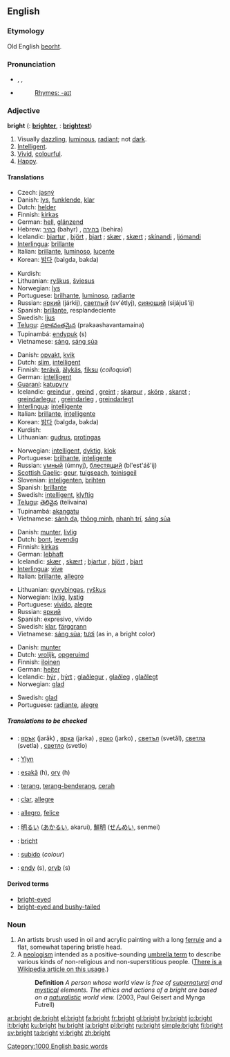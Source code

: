 ==English==

{{rank|occasion|enemy|perfect|730|bright|scarcely|Paris|expression}}

===Etymology===
Old English [[beorht]].

===Pronunciation===
*{{AHD|brīt}}, {{IPA|/braɪt/}}, {{SAMPA|/braIt/}}
*{{audio|en-us-bright.ogg|Audio (US)}}
*:[[Rhymes:English:-aɪt|Rhymes: -aɪt]]

===Adjective===
'''bright'''  ({{compar}}: '''[[brighter]]''', {{superl}}: '''[[brightest]]''')

# Visually [[dazzling]], [[luminous]], [[radiant]]; not [[dark]].
# [[Intelligent]].
# [[Vivid]], [[colourful]].
# [[Happy]].

====Translations====
{{trans-top|Visually dazzling, luminous, radiant}}
*Czech: [[jasný]]
*Danish: [[lys]], [[funklende]], [[klar]]
*Dutch: [[helder]]
*Finnish: [[kirkas]]
*German: [[hell]], [[glänzend]]
*Hebrew: [[בהיר]] (bahyr) {{m}}, [[בהירה]] (behira) {{f}}
*Icelandic: [[bjartur]] {{m}}, [[björt]] {{f}}, [[bjart]] {{n}}; [[skær]] {{mf}}, [[skært]] {{n}}; [[skínandi]] {{mfn}}, [[ljómandi]] {{mfn}}
*[[Interlingua]]: [[brillante]]
*Italian: [[brillante]], [[luminoso]], [[lucente]]
*Korean: [[밝다]] (balgda, bakda)
{{trans-mid}}
*Kurdish: {{KUchar|[[بریقه‌دار]]}}
*Lithuanian: [[ryškus]], [[šviesus]]
*Norwegian: [[lys]]
*Portuguese: [[brilhante]], [[luminoso]], [[radiante]]
*Russian: [[яркий]] (járkij), [[светлый]] (sv'étlyj), [[сияющий]] (sijájuš'ij)
*Spanish: [[brillante]], resplandeciente
*Swedish: [[ljus]]
*[[Telugu]]: [[ప్రకాశవంతమైన]] (prakaashavantamaina)
*Tupinambá: [[endypuk]] (s)
*Vietnamese: [[sáng]], [[sáng sủa]]
{{trans-bottom}}

{{trans-top|Intelligent}}
*Danish: [[opvakt]], [[kvik]]
*Dutch: [[slim]], [[intelligent]]
*Finnish: [[terävä]], [[älykäs]], [[fiksu]] (''colloquial'')
*German: [[intelligent]]
*[[Guaraní]]: [[katupyry]]
*Icelandic: [[greindur]] {{m}}, [[greind]] {{f}}, [[greint]] {{n}}; [[skarpur]] {{m}}, [[skörp]] {{f}}, [[skarpt]] {{n}}; [[greindarlegur]] {{m}}, [[greindarleg]] {{f}}, [[greindarlegt]] {{n}}
*[[Interlingua]]: [[intelligente]]
*Italian: [[brillante]], [[intelligente]]
*Korean: [[밝다]] (balgda, bakda)
*Kurdish: {{KUchar|[[زیره‌ک]]}}
*Lithuanian: [[gudrus]], [[protingas]]
{{trans-mid}}
*Norwegian: [[intelligent]], [[dyktig]], [[klok]]
*Portuguese: [[brilhante]], [[inteligente]]
*Russian: [[умный]] (úmnyj), [[блестящий]] (bl'est'áš'ij)
*[[Scottish Gaelic]]: [[geur]], [[tuigseach]], [[toinisgeil]]
*Slovenian: [[inteligenten]], [[brihten]]
*Spanish: [[brillante]]
*Swedish: [[intelligent]], [[klyftig]]
*[[Telugu]]: [[తెలివైన]] (telivaina)
*Tupinambá: [[akangatu]]
*Vietnamese: [[sánh dạ]], [[thông minh]], [[nhanh trí]], [[sáng sủa]]
{{trans-bottom}}

{{trans-top|Vivid}}
*Danish: [[munter]], [[livlig]]
*Dutch: [[bont]], [[levendig]]
*Finnish: [[kirkas]]
*German: [[lebhaft]]
*Icelandic: [[skær]] {{mf}}, [[skært]] {{n}}; [[bjartur]] {{m}}, [[björt]] {{f}}, [[bjart]] {{n}}
*[[Interlingua]]: [[vive]]
*Italian: [[brillante]], [[allegro]]
{{trans-mid}}
*Lithuanian: [[gyvybingas]], [[ryškus]]
*Norwegian: [[livlig]], [[lystig]]
*Portuguese: [[vivído]], [[alegre]]
*Russian: [[яркий]]
*Spanish: expresivo, vívido
*Swedish: [[klar]], [[färggrann]]
*Vietnamese: [[sáng sủa]]; [[tươi]] (as in, a bright color)
{{trans-bottom}}

{{trans-top|Happy}}
*Danish: [[munter]]
*Dutch: [[vrolijk]], [[opgeruimd]]
*Finnish: [[iloinen]]
*German: [[heiter]]
*Icelandic: [[hýr]] {{mf}}, [[hýrt]] {{n}}; [[glaðlegur]] {{m}}, [[glaðleg]] {{f}}, [[glaðlegt]] {{n}}
*Norwegian: [[glad]]
{{trans-mid}}
*Swedish: [[glad]]
*Portuguese: [[radiante]], [[alegre]]
{{trans-bottom}}

=====Translations to be checked=====
{{checktrans}}
{{top}}
*{{ttbc|Bulgarian}}: [[ярък]] (jarǎk) {{m}}, [[ярка]] (jarka) {{f}}, [[ярко]] (jarko) {{n}}, [[светъл]] (svetǎl), [[светла]] (svetla) {{f}}, [[светло]] (svetlo) {{n}}
*{{ttbc|Cornish}}: [[Ylyn]]
*{{ttbc|Guaraní}}: [[esakã]] (h), [[ory]] (h)
*{{ttbc|Indonesian}}: [[terang]], [[terang-benderang]], [[cerah]]
*{{ttbc|Interlingua}}: [[clar]], [[allegre]]
*{{ttbc|Italian}}: [[allegro]], [[felice]]
{{mid}}
*{{ttbc|Japanese}}: [[明るい]] ([[あかるい]], akarui), [[鮮明]] ([[せんめい]], senmei)
*{{ttbc|Scots}}: [[bricht]]
*{{ttbc|Spanish}}: [[subido]] (''colour'')
*{{ttbc|Tupinambá}}: [[endy]] (s), [[oryb]] (s)
{{bottom}}

====Derived terms====
*[[bright-eyed]]
*[[bright-eyed and bushy-tailed]]

===Noun===
{{en-noun}}

# An artists brush used in oil and acrylic painting with a long [[ferrule]] and a flat, somewhat tapering bristle head.
# A [[neologism]] intended as a positive-sounding [[umbrella term]] to describe various kinds of non-religious and non-superstitious people. ([[w:Brights movement|There is a Wikipedia article on this usage]].)
#: '''Definition''' ''A person whose world view is free of [[supernatural]] and [[mystical]] elements. The ethics and actions of a bright are based on a [[naturalistic]] world view.'' (2003, Paul Geisert and Mynga Futrell)

[[Category:1000 English basic words]]

[[ar:bright]]
[[de:bright]]
[[el:bright]]
[[fa:bright]]
[[fr:bright]]
[[gl:bright]]
[[hy:bright]]
[[io:bright]]
[[it:bright]]
[[ku:bright]]
[[hu:bright]]
[[ja:bright]]
[[pl:bright]]
[[ru:bright]]
[[simple:bright]]
[[fi:bright]]
[[sv:bright]]
[[ta:bright]]
[[vi:bright]]
[[zh:bright]]